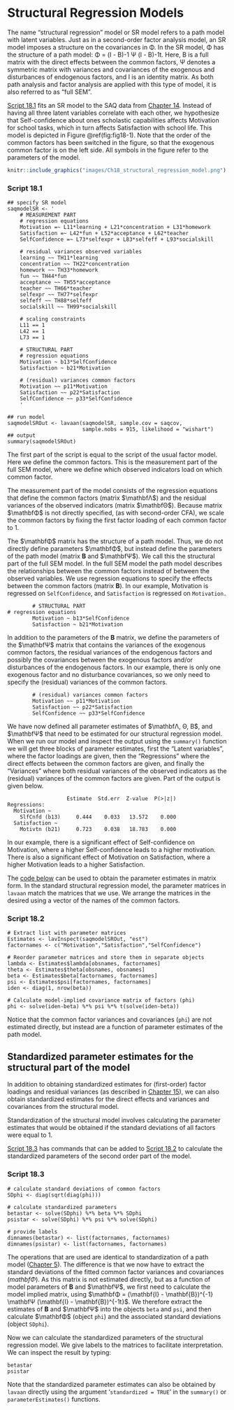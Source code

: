 # Structural Regression Models {#ch18}

The name “structural regression” model or SR model refers to a path model with latent variables. Just as in a second-order factor analysis model, an SR model imposes a structure on the covariances in Φ. In the SR model, Φ has the structure of a path model: Φ = (I - Β)-1 Ψ (I - Β)-1t. Here, B is a full matrix with the direct effects between the common factors, Ψ denotes a symmetric matrix with variances and covariances of the exogenous and disturbances of endogenous factors, and I is an identity matrix. As both path analysis and factor analysis are applied with this type of model, it is also referred to as “full SEM”.

[Script 18.1](#script-18.1) fits an SR model to the SAQ data from [Chapter 14](#ch14). Instead of having all three latent variables correlate with each other, we hypothesize that Self-confidence about ones scholastic capabilities affects Motivation for school tasks, which in turn affects Satisfaction with school life. This model is depicted in Figure \@ref(fig:fig18-1). Note that the order of the common factors has been switched in the figure, so that the exogenous common factor is on the left side. All symbols in the figure refer to the parameters of the model. 

```r

knitr::include_graphics("images/Ch18_structural_regression_model.png")
```
### Script 18.1 {-}
```
## specify SR model
saqmodelSR <- '
	# MEASUREMENT PART
	# regression equations
	Motivation =~ L11*learning + L21*concentration + L31*homework
	Satisfaction =~ L42*fun + L52*acceptance + L62*teacher
	SelfConfidence =~ L73*selfexpr + L83*selfeff + L93*socialskill

	# residual variances observed variables 
	learning ~~ TH11*learning
	concentration ~~ TH22*concentration
	homework ~~ TH33*homework
	fun ~~ TH44*fun
	acceptance ~~ TH55*acceptance
	teacher ~~ TH66*teacher
	selfexpr ~~ TH77*selfexpr
	selfeff ~~ TH88*selfeff
	socialskill ~~ TH99*socialskill

	# scaling constraints
	L11 == 1
	L42 == 1
	L73 == 1

	# STRUCTURAL PART
	# regression equations
	Motivation ~ b13*SelfConfidence
	Satisfaction ~ b21*Motivation

	# (residual) variances common factors
	Motivation ~~ p11*Motivation
	Satisfaction ~~ p22*Satisfaction
	SelfConfidence ~~ p33*SelfConfidence
	'

## run model
saqmodelSROut <- lavaan(saqmodelSR, sample.cov = saqcov, 
                        sample.nobs = 915, likelihood = "wishart")
## output
summary(saqmodelSROut)
```

The first part of the script is equal to the script of the usual factor model. Here we define the common factors. This is the measurement part of the full SEM model, where we define which observed indicators load on which common factor. 

The measurement part of the model consists of the regression equations that define the common factors (matrix $\mathbfΛ$) and the residual variances of the observed indicators (matrix $\mathbfΘ$). Because matrix $\mathbfΦ$ is not directly specified, (as with second-order CFA), we scale the common factors by fixing the first factor loading of each common factor to 1. 

The $\mathbfΦ$ matrix has the structure of a path model. Thus, we do not directly define parameters $\mathbfΦ$, but instead define the parameters of the path model (matrix $\mathbf{B}$ and $\mathbfΨ$). We call this the structural part of the full SEM model. In the full SEM model the path model describes the relationships between the common factors instead of between the observed variables. We use regression equations to specify the effects between the common factors (matrix $\mathbf{B}$). In our example, Motivation is regressed on `SelfConfidence`, and `Satisfaction` is regressed on `Motivation.` 

```
		# STRUCTURAL PART
# regression equations
		Motivation ~ b13*SelfConfidence
		Satisfaction ~ b21*Motivation
```

In addition to the parameters of the $\mathbf{B}$ matrix, we define the parameters of the $\mathbfΨ$ matrix that contains the variances of the exogenous common factors, the residual variances of the endogenous factors and possibly the covariances between the exogenous factors and/or disturbances of the endogenous factors. In our example, there is only one exogenous factor and no disturbance covariances, so we only need to specify the (residual) variances of the common factors.

```
		# (residual) variances common factors
		Motivation ~~ p11*Motivation
		Satisfaction ~~ p22*Satisfaction
		SelfConfidence ~~ p33*SelfConfidence
```

We have now defined all parameter estimates of $\mathbfΛ, Θ, Β$, and $\mathbfΨ$ that need to be estimated for our structural regression model. When we run our model and inspect the output using the `summary()` function we will get three blocks of parameter estimates, first the “Latent variables”, where the factor loadings are given, then the “Regressions” where the direct effects between the common factors are given, and finally the “Variances” where both residual variances of the observed indicators as the (residual) variances of the common factors are given. Part of the output is given below.

```
                   Estimate  Std.err  Z-value  P(>|z|)
Regressions:
  Motivation ~
    SlfCnfd (b13)     0.444    0.033   13.572    0.000
  Satisfaction ~
    Motivtn (b21)     0.723    0.038   18.783    0.000
```
In our example, there is a significant effect of Self-confidence on Motivation, where a higher Self-confidence leads to a higher motivation. There is also a significant effect of Motivation on Satisfaction, where a higher Motivation leads to a higher Satisfaction. 

The [code below](#script-18.2) can be used to obtain the parameter estimates in matrix form. In the standard structural regression model, the parameter matrices in `lavaan` match the matrices that we use. We arrange the matrices in the desired using a vector of the names of the common factors. 

### Script 18.2 {-}
```
# Extract list with parameter matrices
Estimates <- lavInspect(saqmodelSROut, "est")
factornames <- c("Motivation","Satisfaction","SelfConfidence")

# Reorder parameter matrices and store them in separate objects 
lambda <- Estimates$lambda[obsnames, factornames]
theta <- Estimates$theta[obsnames, obsnames]
beta <- Estimates$beta[factornames, factornames]
psi <- Estimates$psi[factornames, factornames]
iden <- diag(1, nrow(beta))

# Calculate model-implied covariance matrix of factors (phi)
phi <- solve(iden-beta) %*% psi %*% t(solve(iden-beta))
```
Notice that the common factor variances and covariances (`phi`) are not estimated directly, but instead are a function of parameter estimates of the path model.

## Standardized parameter estimates for the structural part of the model
In addition to obtaining standardized estimates for (first-order) factor loadings and residual variances (as described in [Chapter 15](#ch15)), we can also obtain standardized estimates for the direct effects and variances and covariances from the structural model.

Standardization of the structural model involves calculating the parameter estimates that would be obtained if the standard deviations of all factors were equal to 1.

[Script 18.3](#script-18.3) has commands that can be added to [Script 18.2](#script-18.2) to calculate the standardized parameters of the second order part of the model.

### Script 18.3 {-}
```
# calculate standard deviations of common factors
SDphi <- diag(sqrt(diag(phi)))

# calculate standardized parameters
betastar <- solve(SDphi) %*% beta %*% SDphi
psistar <- solve(SDphi) %*% psi %*% solve(SDphi)

# provide labels
dimnames(betastar) <- list(factornames, factornames) 
dimnames(psistar) <- list(factornames, factornames)
```

The operations that are used are identical to standardization of a path model ([Chapter 5](#ch5)). The difference is that we now have to extract the standard deviations of the fitted common factor variances and covariances ($mathbfΦ$). As this matrix is not estimated directly, but as a function of model parameters of $\mathbf{B}$ and $\mathbfΨ$, we first need to calculate the model implied matrix, using $\mathbfΦ = (\mathbf{I} - \mathbf{Β})^{-1} \mathbfΨ (\mathbf{I} - \mathbf{Β})^{-1t}$. We therefore extract the estimates of $\mathbf{B}$ and $\mathbfΨ$ into the objects `beta` and `psi`, and then calculate $\mathbfΦ$ (object `phi`) and the associated standard deviations (object `SDphi`).

Now we can calculate the standardized parameters of the structural regression model. We give labels to the matrices to facilitate interpretation. We can inspect the result by typing:
```
betastar
psistar
```
Note that the standardized parameter estimates can also be obtained by `lavaan` directly using the argument ‘`standardized = TRUE`’ in the `summary()` or `parameterEstimates()` functions.
